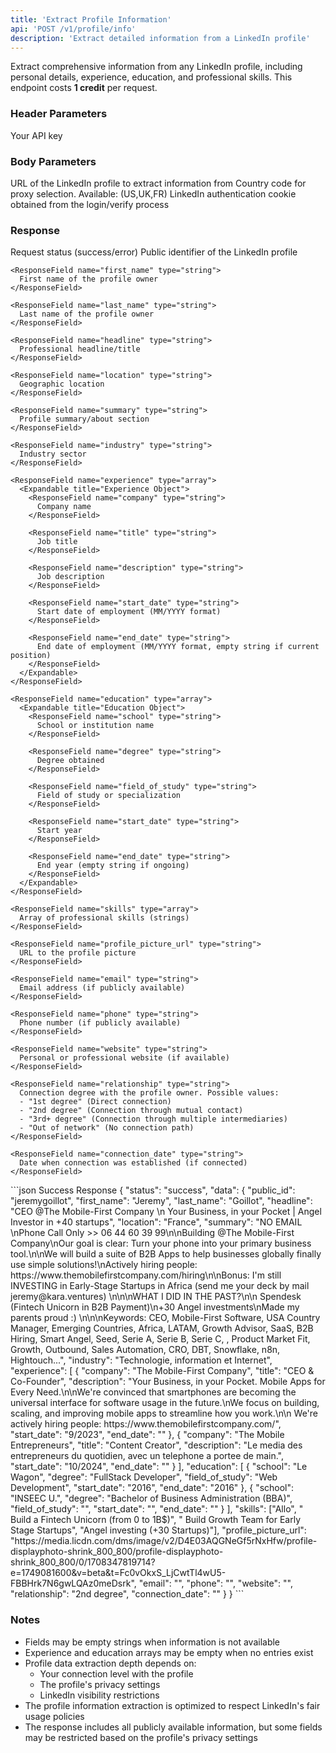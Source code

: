 ```yaml
---
title: 'Extract Profile Information'
api: 'POST /v1/profile/info'
description: 'Extract detailed information from a LinkedIn profile'
---
```


Extract comprehensive information from any LinkedIn profile, including personal details, experience, education, and professional skills.
<Note>
  This endpoint costs **1 credit** per request.
</Note>

### Header Parameters

<ParamField header="x-api-key" type="string" required>
  Your API key
</ParamField>

### Body Parameters

<ParamField body="linkedin_url" type="string" required>
  URL of the LinkedIn profile to extract information from
</ParamField>

<ParamField body="country" type="string" default="FR">
  Country code for proxy selection. Available: (US,UK,FR)
</ParamField>

<ParamField body="login_token" type="string" required>
  LinkedIn authentication cookie obtained from the login/verify process
</ParamField>

### Response

<ResponseField name="status" type="string">
  Request status (success/error)
</ResponseField>

<ResponseField name="data" type="object">
  <Expandable title="Properties">
    <ResponseField name="public_id" type="string">
      Public identifier of the LinkedIn profile
    </ResponseField>
    
    <ResponseField name="first_name" type="string">
      First name of the profile owner
    </ResponseField>
    
    <ResponseField name="last_name" type="string">
      Last name of the profile owner
    </ResponseField>
    
    <ResponseField name="headline" type="string">
      Professional headline/title
    </ResponseField>
    
    <ResponseField name="location" type="string">
      Geographic location
    </ResponseField>
    
    <ResponseField name="summary" type="string">
      Profile summary/about section
    </ResponseField>
    
    <ResponseField name="industry" type="string">
      Industry sector
    </ResponseField>
    
    <ResponseField name="experience" type="array">
      <Expandable title="Experience Object">
        <ResponseField name="company" type="string">
          Company name
        </ResponseField>
        
        <ResponseField name="title" type="string">
          Job title
        </ResponseField>
        
        <ResponseField name="description" type="string">
          Job description
        </ResponseField>
        
        <ResponseField name="start_date" type="string">
          Start date of employment (MM/YYYY format)
        </ResponseField>
        
        <ResponseField name="end_date" type="string">
          End date of employment (MM/YYYY format, empty string if current position)
        </ResponseField>
      </Expandable>
    </ResponseField>
    
    <ResponseField name="education" type="array">
      <Expandable title="Education Object">
        <ResponseField name="school" type="string">
          School or institution name
        </ResponseField>
        
        <ResponseField name="degree" type="string">
          Degree obtained
        </ResponseField>
        
        <ResponseField name="field_of_study" type="string">
          Field of study or specialization
        </ResponseField>
        
        <ResponseField name="start_date" type="string">
          Start year
        </ResponseField>
        
        <ResponseField name="end_date" type="string">
          End year (empty string if ongoing)
        </ResponseField>
      </Expandable>
    </ResponseField>
    
    <ResponseField name="skills" type="array">
      Array of professional skills (strings)
    </ResponseField>
    
    <ResponseField name="profile_picture_url" type="string">
      URL to the profile picture
    </ResponseField>
    
    <ResponseField name="email" type="string">
      Email address (if publicly available)
    </ResponseField>
    
    <ResponseField name="phone" type="string">
      Phone number (if publicly available)
    </ResponseField>
    
    <ResponseField name="website" type="string">
      Personal or professional website (if available)
    </ResponseField>
    
    <ResponseField name="relationship" type="string">
      Connection degree with the profile owner. Possible values:
      - "1st degree" (Direct connection)
      - "2nd degree" (Connection through mutual contact)
      - "3rd+ degree" (Connection through multiple intermediaries)
      - "Out of network" (No connection path)
    </ResponseField>
    
    <ResponseField name="connection_date" type="string">
      Date when connection was established (if connected)
    </ResponseField>
  </Expandable>
</ResponseField>

<ResponseExample>
```json Success Response
{
  "status": "success",
  "data": {
    "public_id": "jeremygoillot",
    "first_name": "Jeremy",
    "last_name": "Goillot",
    "headline": "CEO @The Mobile-First Company \n Your Business, in your Pocket |  Angel Investor in +40 startups",
    "location": "France",
    "summary": "NO EMAIL \nPhone Call Only >> 06 44 60 39 99\n\nBuilding @The Mobile-First Company\nOur goal is clear: Turn your phone into your primary business tool.\n\nWe will build a suite of B2B Apps to help businesses globally finally use simple solutions!\nActively hiring people: https://www.themobilefirstcompany.com/hiring\n\nBonus: I'm still INVESTING in Early-Stage Startups in Africa   (send me your deck by mail jeremy@kara.ventures) \n\n\nWHAT I DID IN THE PAST?\n\n Spendesk  (Fintech Unicorn in B2B Payment)\n+30 Angel investments\nMade my parents proud :) \n\n\nKeywords: CEO, Mobile-First Software, USA Country Manager, Emerging Countries, Africa, LATAM, Growth Advisor, SaaS, B2B Hiring, Smart Angel, Seed, Serie A, Serie B, Serie C, , Product Market Fit, Growth, Outbound, Sales Automation, CRO, DBT, Snowflake, n8n, Hightouch...",
    "industry": "Technologie, information et Internet",
    "experience": [
      {
        "company": "The Mobile-First Company",
        "title": "CEO & Co-Founder",
        "description": "Your Business, in your Pocket. Mobile Apps for Every Need.\n\nWe're convinced that smartphones are becoming the universal interface for software usage in the future.\nWe focus on building, scaling, and improving mobile apps to streamline how you work.\n\n We're actively hiring people: https://www.themobilefirstcompany.com/",
        "start_date": "9/2023",
        "end_date": ""
      },
      {
        "company": "The Mobile Entrepreneurs",
        "title": "Content Creator",
        "description": "Le media des entrepreneurs du quotidien, avec un telephone a portee de main.",
        "start_date": "10/2024",
        "end_date": ""
      }
    ],
    "education": [
      {
        "school": "Le Wagon",
        "degree": "FullStack Developer",
        "field_of_study": "Web Development",
        "start_date": "2016",
        "end_date": "2016"
      },
      {
        "school": "INSEEC U.",
        "degree": "Bachelor of Business Administration (BBA)",
        "field_of_study": "",
        "start_date": "",
        "end_date": ""
      }
    ],
    "skills": ["Allo", " Build a Fintech Unicorn (from 0 to 1B$)", " Build Growth Team for Early Stage Startups", "Angel investing (+30 Startups)"],
    "profile_picture_url": "https://media.licdn.com/dms/image/v2/D4E03AQGNeGf5rNxHfw/profile-displayphoto-shrink_800_800/profile-displayphoto-shrink_800_800/0/1708347819714?e=1749081600&v=beta&t=Fc0vOkxS_LjCwtTl4wU5-FBBHrk7N6gwLQAz0meDsrk",
    "email": "",
    "phone": "",
    "website": "",
    "relationship": "2nd degree",
    "connection_date": ""
  }
}
```
</ResponseExample>

### Notes
- Fields may be empty strings when information is not available
- Experience and education arrays may be empty when no entries exist
- Profile data extraction depth depends on:
  - Your connection level with the profile
  - The profile's privacy settings
  - LinkedIn visibility restrictions
- The profile information extraction is optimized to respect LinkedIn's fair usage policies
- The response includes all publicly available information, but some fields may be restricted based on the profile's privacy settings